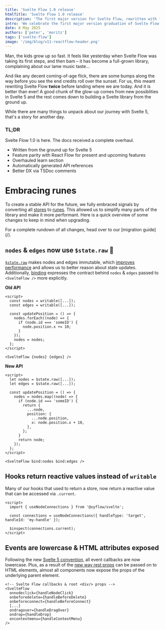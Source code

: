 ```yaml
---
title: 'Svelte Flow 1.0 release'
htmlTitle: 'Svelte Flow 1.0 release'
description: 'The first major version for Svelte Flow, rewritten with full support for Svelte 5 and many new features.'
intro: 'We celebrate the first major version graduation of Svelte Flow with a full Svelte 5 rewrite and many new features.'
date: 8 May 2025
authors: ['peter', 'moritz']
tags: ['svelte-flow']
image: '/img/blog/v11-reactflow-header.png'
---
```



Man, the kids grow up so fast. It feels like yesterday when Svelte Flow was taking its first steps, and then bam – it has become a full-grown library, complaining about our lame music taste...

And like any decent coming-of-age flick, there are some bumps along the way before you see the end credits roll over the sunset. For us, this meant rewriting Svelte Flow **twice** before landing where we are today. And it is better than ever! A good chunk of the glow-up comes from new possiblities in Svelte 5 and the rest comes down to building a Svelte library from the ground up.

While there are many things to unpack about our journey with Svelte 5, that's a story for another day.

### TL;DR

<div style={{ marginTop: -10 }} />

Svelte Flow 1.0 is here. The docs received a complete overhaul.

<div style={{ marginTop: -10 }} />

- Written from the ground up for Svelte 5
- Feature parity with React Flow for present and upcoming features
- Overhauled learn section
- Automatically generated API references
- Better DX via TSDoc comments

# Embracing runes

To create a stable API for the future, we fully embraced signals by converting all [stores](https://svelte.dev/docs/svelte/stores) to [runes](https://svelte.dev/docs/svelte/what-are-runes). This allowed us to simplify many parts of the library and make it more performant. Here is a quick overview of some changes to keep in mind when upgrading.

<Callout type="info">
  For a complete rundown of all changes, head over to our [migration guide](/).
</Callout>

## `nodes` & `edges` now use `$state.raw` 🦁

[`$state.raw`](https://svelte.dev/docs/svelte/$state#$state.raw) makes nodes and edges immutable, which [improves performance](https://svelte.dev/playground/e6f804ba6da348bc8b6a0a13c59672cb?version=5.19.0) and allows us to better reason about state updates. Additionally, [binding](https://svelte.dev/docs/svelte/$bindable) expresses the contract behind `nodes` & `edges` passed to `<SvelteFlow />` more explicitly.

**Old API**

```svelte
<script>
  const nodes = writable([...]);
  const edges = writable([...]);

  const updatePosition = () => {
    nodes.forEach((node) => {
      if (node.id === 'someID') {
        node.position.x += 10;
      }
    });
    nodes = nodes;
  };
</script>

<SvelteFlow {nodes} {edges} />
```

**New API**

```svelte
<script>
  let nodes = $state.raw([...]);
  let edges = $state.raw([...]);

  const updatePosition = () => {
    nodes = nodes.map((node) => {
      if (node.id === 'someID') {
        return {
          ...node,
          position: {
            ...node.position,
            x: node.position.x + 10,
          },
        };
      }
      return node;
    });
  };
</script>

<SvelteFlow bind:nodes bind:edges />
```

## Hooks return reactive values instead of `writable`

Many of our hooks that used to return a store, now return a reactive value that can be accessed via `.current`.

```svelte
<script>
  import { useNodeConnections } from '@xyflow/svelte';

  const connections = useNodeConnections({ handleType: 'target', handleId: 'my-handle' });

  $inspect(connections.current);
</script>
```

## Events are lowercase & HTML attributes exposed

Following the new [Svelte 5 convention](https://svelte.dev/docs/svelte/v5-migration-guide#Event-changes), all event callbacks are now lowercase.
Plus, as a result of the [new way rest props](https://svelte.dev/docs/svelte/$props#Rest-props) can be passed on to HTML elements, almost all components now expose the props of the underlying parent element.

```svelte
<!-- Svelte Flow callbacks & root <div/> props -->
<SvelteFlow
  onnodeclick={handleNodeClick}
  onbeforedelete={handleBeforeDelete}
  onbeforeconnect={handleBeforeConnect}
  [...]
  ondragover={handleDragOver}
  ondrop={handleDrop}
  oncontextmenu={handleContextMenu}
/>
```
